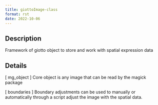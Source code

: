```yaml
--- 
title: giottoImage-class 
format: rst 
date: 2022-10-06 
--- 
```


## Description

Framework of giotto object to store and work with spatial expression data


## Details

[ mg_object ] Core object is any image that can be read by the magick package
 
 [ boundaries ] Boundary adjustments can be used to manually or
 automatically through a script adjust the image with the spatial data.



